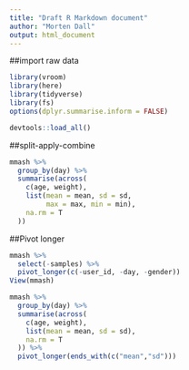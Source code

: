 ```yaml
---
title: "Draft R Markdown document"
author: "Morten Dall"
output: html_document
---
```

##import raw data
```r
library(vroom)
library(here)
library(tidyverse)
library(fs)
options(dplyr.summarise.inform = FALSE)

devtools::load_all()
```

##split-apply-combine

```r
mmash %>% 
  group_by(day) %>% 
  summarise(across(
    c(age, weight),
    list(mean = mean, sd = sd,
         max = max, min = min),
    na.rm = T
  ))
```

##Pivot longer
```r
mmash %>% 
  select(-samples) %>% 
  pivot_longer(c(-user_id, -day, -gender))
View(mmash)
```

```r
mmash %>%
  group_by(day) %>% 
  summarise(across(
    c(age, weight),
    list(mean = mean, sd = sd),
    na.rm = T
  )) %>% 
  pivot_longer(ends_with(c("mean","sd")))
```

